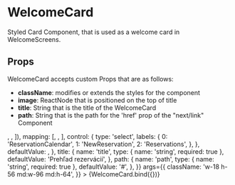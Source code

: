 
<Meta title="components/atoms/WelcomeCard" decorators={[withDesign]} />

# WelcomeCard

Styled Card Component, that is used as a welcome card in WelcomeScreens.

## Props

WelcomeCard accepts custom Props that are as follows:

- <b>className</b>: modifies or extends the styles for the component
- <b>image</b>: ReactNode that is positioned on the top of title
- <b>title</b>: String that is the title of the WelcomeCard
- <b>path</b>: String that is the path for the 'href' prop of the "next/link" Component

<Canvas>
  <Story
    name="WelcomeCard"
    parameters={{
      design: {
        type: 'figma',
        url: '',
      },
    }}
    argTypes={{
      image: {
        options: Object.keys([<ReservationCalendar />, <NewReservation />, <Reservations />]),
        mapping: [<ReservationCalendar />, <NewReservation />, <Reservations />],
        control: {
          type: 'select',
          labels: {
            0: 'ReservationCalendar',
            1: 'NewReservation',
            2: 'Reservations',
          },
        },
        defaultValue: <Reservations />,
      },
      title: {
        name: 'title',
        type: { name: 'string', required: true },
        defaultValue: 'Prehľad rezervácií',
      },
      path: {
        name: 'path',
        type: { name: 'string', required: true },
        defaultValue: '#',
      },
    }}
    args={{
      className: 'w-18 h-56 md:w-96 md:h-64',
    }}
  >
    {WelcomeCard.bind({})}
  </Story>
</Canvas>

<ArgsTable of={WelcomeCard} />
